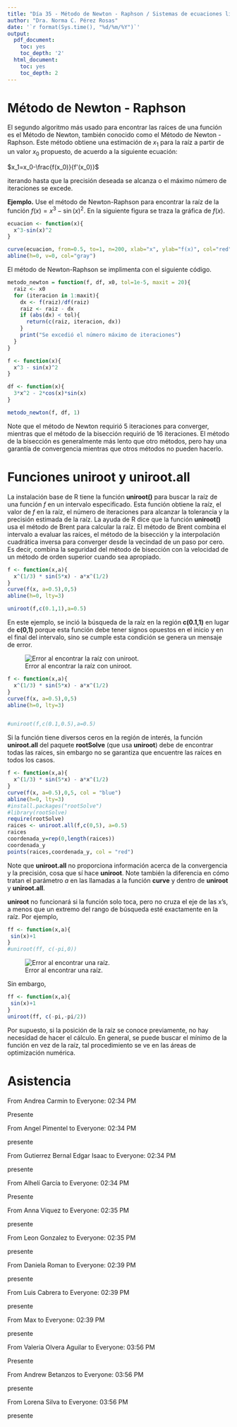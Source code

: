 ---
title: "Día 35 - Método de Newton - Raphson / Sistemas de ecuaciones lineales"
author: "Dra. Norma C. Pérez Rosas"
date: '`r format(Sys.time(), "%d/%m/%Y")`'
output:
  pdf_document:
    toc: yes
    toc_depth: '2'
  html_document:
    toc: yes
    toc_depth: 2
---


# Método de Newton - Raphson 

El segundo algoritmo más usado para encontrar las raíces de una función es el Método de Newton, también conocido como el Método de Newton - Raphson. Este método obtiene una estimación de $x_1$ para la raíz a partir de un valor $x_0$ propuesto, de acuerdo a la siguiente ecuación:

$x_1=x_0-\frac{f(x_0)}{f'(x_0)}$



iterando hasta que la precisión deseada se alcanza o el máximo número de iteraciones se excede.

**Ejemplo.**
Use el método de Newton-Raphson para encontrar la raíz de la función $f(x)=x^3-\sin(x)^2$. En la siguiente figura se traza la gráfica de $f(x)$.


```{r}
ecuacion <- function(x){
  x^3-sin(x)^2
}

curve(ecuacion, from=0.5, to=1, n=200, xlab="x", ylab="f(x)", col="red",lwd=2, main="f(x)")
abline(h=0, v=0, col="gray")
```


El método de Newton-Raphson se implimenta con el siguiente código. 

```{r}
metodo_newton = function(f, df, x0, tol=1e-5, maxit = 20){
  raiz <- x0
  for (iteracion in 1:maxit){
    dx <- f(raiz)/df(raiz)
    raiz <- raiz - dx
    if (abs(dx) < tol){
      return(c(raiz, iteracion, dx))
    } 
    print("Se excedió el número máximo de iteraciones")
  }
}

f <- function(x){
  x^3 - sin(x)^2
}

df <- function(x){
  3*x^2 - 2*cos(x)*sin(x)
}

metodo_newton(f, df, 1)
```
Note que el método de Newton requirió 5 iteraciones para converger, mientras que el método de la bisección requirió de 16 iteraciones. El método de la bisección es generalmente más lento que otro métodos, pero hay una garantía de convergencia mientras que otros métodos no pueden hacerlo. 

# Funciones uniroot y uniroot.all

La instalación base de R tiene la función **uniroot()** para buscar la raíz de una función $f$ en un intervalo especificado. Esta función obtiene la raíz, el valor de $f$ en la raíz, el número de iteraciones para alcanzar la tolerancia y la precisión estimada de la raíz. La ayuda de R dice que la función **uniroot()** usa el método de Brent para calcular la raíz. El método de Brent combina el intervalo a evaluar las raíces, el método de la bisección y la interpolación cuadrática inversa para converger desde la vecindad de un paso por cero. Es decir, combina la seguridad del método de bisección con la velocidad de un método de orden superior cuando sea apropiado. 






```{r}
f <- function(x,a){
  x^(1/3) * sin(5*x) - a*x^(1/2) 
}
curve(f(x, a=0.5),0,5)
abline(h=0, lty=3)

uniroot(f,c(0.1,1),a=0.5)
```

En este ejemplo, se inció la búsqueda de la raíz en la región **c(0.1,1)** en lugar de **c(0,1)** porque esta función debe tener signos opuestos en el inicio y en el final del intervalo, sino se cumple esta condición se genera un mensaje de error. 


![Error al encontrar la raíz con uniroot.](error_uniroot.png)

```{r}
f <- function(x,a){
  x^(1/3) * sin(5*x) - a*x^(1/2) 
}
curve(f(x, a=0.5),0,5)
abline(h=0, lty=3)


#uniroot(f,c(0.1,0.5),a=0.5)
```


Si la función tiene diversos ceros en la región de interés, la función **uniroot.all** del paquete **rootSolve** (que usa **uniroot**) debe de encontrar todas las raíces, sin embargo no se garantiza que encuentre las raíces en todos los casos. 


```{r}
f <- function(x,a){
  x^(1/3) * sin(5*x) - a*x^(1/2) 
}
curve(f(x, a=0.5),0,5, col = "blue")
abline(h=0, lty=3)
#install.packages("rootSolve")
#library(rootSolve)
require(rootSolve)
raices <- uniroot.all(f,c(0,5), a=0.5)
raices
coordenada_y=rep(0,length(raices))
coordenada_y
points(raices,coordenada_y, col = "red")
```


Note que **uniroot.all** no proporciona información acerca de la convergencia y la precisión, cosa que sí hace **uniroot**. Note también la diferencia en cómo tratan el parámetro $a$ en las llamadas a la función **curve** y dentro de **uniroot** y **uniroot.all**. 

**uniroot** no funcionará si la función solo toca, pero no cruza el eje de las x's, a menos que un extremo del rango de búsqueda esté exactamente en la raíz. Por ejemplo,


```{r}
ff <- function(x,a){
 sin(x)+1
}
#uniroot(ff, c(-pi,0))

```

![Error al encontrar una raíz.](error_raiz.png)

Sin embargo, 

```{r}
ff <- function(x,a){
 sin(x)+1
}
uniroot(ff, c(-pi,-pi/2))

```

Por supuesto, si la posición de la raíz se conoce previamente, no hay necesidad de hacer el cálculo. En general, se puede buscar el mínimo de la función en vez de la raíz, tal procedimiento se ve en las áreas de optimización numérica. 

# Asistencia 

From Andrea Carmin to Everyone:  02:34 PM

Presente

From Angel Pimentel to Everyone:  02:34 PM

presente

From Gutierrez Bernal Edgar Isaac to Everyone:  02:34 PM

presente

From Alhelí García to Everyone:  02:34 PM

Presente

From Anna Viquez to Everyone:  02:35 PM

presente

From Leon Gonzalez to Everyone:  02:35 PM

presente

From Daniela Roman to Everyone:  02:39 PM

presente

From Luis Cabrera to Everyone:  02:39 PM

presente

From Max to Everyone:  02:39 PM

presente

From Valeria Olvera Aguilar to Everyone:  03:56 PM

Presente

From Andrew Betanzos to Everyone:  03:56 PM

presente

From Lorena Silva to Everyone:  03:56 PM

presente


